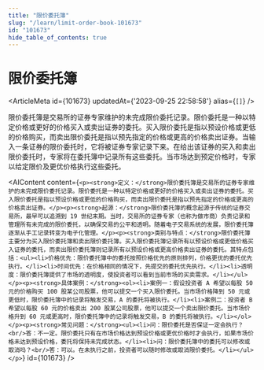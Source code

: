 ```yaml
---
title: "限价委托簿"
slug: "/learn/limit-order-book-101673"
id: "101673"
hide_table_of_contents: true
---
```



# 限价委托簿

<ArticleMeta id={101673} updatedAt={'2023-09-25 22:58:58'} alias={`[]`} />
<div className='border-solid border-b border-t-0 my-4 border-[var(--ifm-color-gray-300)]' />

限价委托簿是交易所的证券专家维护的未完成限价委托记录。限价委托是一种以特定价格或更好的价格买入或卖出证券的委托。买入限价委托是指以预设价格或更低的价格购买，而卖出限价委托是指以预先指定的价格或更高的价格卖出证券。当输入一条证券的限价委托时，它将被证券专家记录下来。在给出该证券的买入和卖出限价委托时，专家将在委托簿中记录所有这些委托。当市场达到预定价格时，专家以给定限价及更优价格执行这些委托。

<AIContent content={`<p><strong>定义：</strong>限价委托簿是交易所的证券专家维护的未完成限价委托记录。限价委托是一种以特定价格或更好的价格买入或卖出证券的委托。买入限价委托是指以预设价格或更低的价格购买，而卖出限价委托是指以预先指定的价格或更高的价格卖出证券。</p><p><strong>起源：</strong>限价委托簿的概念起源于传统的证券交易所，最早可以追溯到 19 世纪末期。当时，交易所的证券专家（也称为做市商）负责记录和管理所有未完成的限价委托，以确保交易的公平和透明。随着电子交易系统的发展，限价委托簿逐渐从手工记录转变为电子化管理。</p><p><strong>类别与特点：</strong>限价委托簿主要分为买入限价委托簿和卖出限价委托簿。买入限价委托簿记录所有以预设价格或更低价格买入证券的委托，而卖出限价委托簿则记录所有以预设价格或更高价格卖出证券的委托。其特点包括：<ul><li>价格优先：限价委托簿中的委托按照价格优先的原则排列，价格更优的委托优先执行。</li><li>时间优先：在价格相同的情况下，先提交的委托优先执行。</li><li>透明度：限价委托簿提供了市场的透明度，使投资者可以看到当前市场的买卖需求。</li></ul></p><p><strong>具体案例：</strong><ol><li>案例一：假设投资者 A 希望以每股 50 元的价格购买 100 股某公司股票，他可以提交一个买入限价委托。当市场价格降到 50 元或更低时，限价委托簿中的记录将触发交易，A 的委托将被执行。</li><li>案例二：投资者 B 希望以每股 60 元的价格卖出 200 股某公司股票，他可以提交一个卖出限价委托。当市场价格升到 60 元或更高时，限价委托簿中的记录将触发交易，B 的委托将被执行。</li></ol></p><p><strong>常见问题：</strong><ul><li>问：限价委托是否保证一定会执行？<br/>答：不一定。限价委托只有在市场价格达到预设价格或更优价格时才会执行，如果市场价格未达到预设价格，委托将保持未完成状态。</li><li>问：限价委托簿中的委托可以修改或取消吗？<br/>答：可以。在未执行之前，投资者可以随时修改或取消限价委托。</li></ul></p>`} id={101673} />
